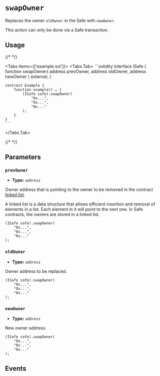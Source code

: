 
# `swapOwner`

Replaces the owner `oldOwner` in the Safe with `newOwner`.

<Callout type='warning'>
  This action can only be done via a Safe transaction.
</Callout>

## Usage

{/* <!-- vale off --> */}

<Tabs items={['example.sol']}>
  <Tabs.Tab>
    ```solidity
    interface ISafe {
        function swapOwner(
            address prevOwner,
            address oldOwner,
            address newOwner
        ) external;
    }

    contract Example {
        function example() … {
            (ISafe safe).swapOwner(
                "0x...",
                "0x...",
                "0x..."
            );
        }
    }
    ```

  </Tabs.Tab>
</Tabs>

{/* <!-- vale on --> */}

## Parameters

### `prevOwner`

- **Type:** `address`

Owner address that is pointing to the owner to be removed in the contract [linked list](https://github.com/safe-global/safe-smart-account/blob/7f79aaf05c33df71d9cb687f0bc8a73fa39d25d5/contracts/base/OwnerManager.sol#L19).

<Callout type='info'>
  A linked list is a data structure that allows efficient insertion and removal
  of elements in a list. Each element in it will point to the next one. In Safe
  contracts, the owners are stored in a linked list.
</Callout>

```solidity focus=2
(ISafe safe).swapOwner(
    "0x...",
    "0x...",
    "0x..."
);
```

### `oldOwner`

- **Type:** `address`

Owner address to be replaced.

```solidity focus=3
(ISafe safe).swapOwner(
    "0x...",
    "0x...",
    "0x..."
);
```

### `newOwner`

- **Type:** `address`

New owner address.

```solidity focus=4
(ISafe safe).swapOwner(
    "0x...",
    "0x...",
    "0x..."
);
```

## Events

<AddedOwner />
<RemovedOwner />
